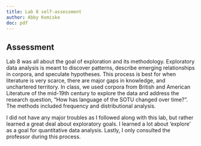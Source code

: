```yaml
---
title: Lab 8 self-assessment
author: Abby Komiske
doc: pdf
---
```


<!--
2024-04-29: Nice job, Abby. You've got a good handle on the concepts and methods of exploratory data analysis. I look forward to seeing if you apply this knowlege in your prospectus.
 -->

## Assessment

Lab 8 was all about the goal of exploration and its methodology. Exploratory data analysis is meant to discover patterns, describe emerging relationships in corpora, and speculate hypotheses. This process is best for when literature is very scarce, there are major gaps in knowledge, and unchartered territory. In class, we used corpora from British and American Literature of the mid-19th century to explore the data and address the research question, “How has language of the SOTU changed over time?”. The methods included frequency and distributional analysis.

I did not have any major troubles as I followed along with this lab, but rather learned a great deal about exploratory goals. I learned a lot about 'explore' as a goal for quantitative data analysis. Lastly, I only consulted the professor during this process.

